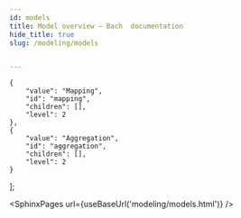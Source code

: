 ```yaml
---
id: models
title: Model overview — Bach  documentation
hide_title: true
slug: /modeling/models


---
```

<head>
    <meta name="description" content="The model hub has two main type of functions: " />
    <meta property="og:description" content="The model hub has two main type of functions: " />
</head>

    {
        "value": "Mapping",
        "id": "mapping",
        "children": [],
        "level": 2
    },
    {
        "value": "Aggregation",
        "id": "aggregation",
        "children": [],
        "level": 2
    }
];




<SphinxPages url={useBaseUrl('modeling/models.html')} />
